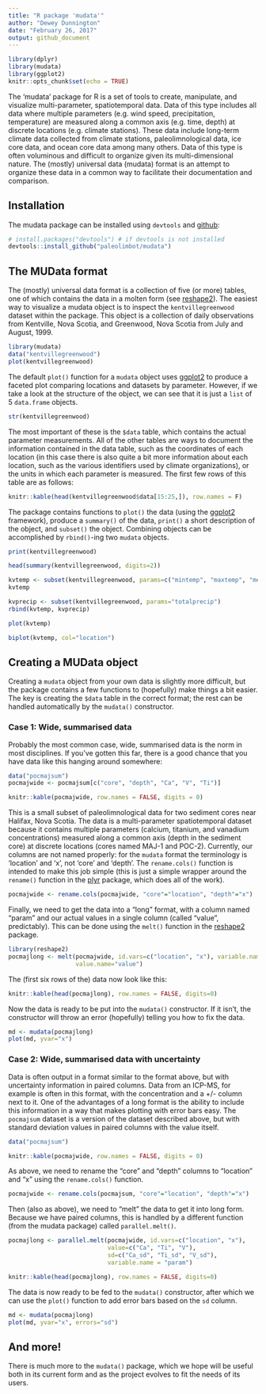 ```yaml
---
title: "R package 'mudata'"
author: "Dewey Dunnington"
date: "February 26, 2017"
output: github_document
---
```


```r
library(dplyr)
library(mudata)
library(ggplot2)
knitr::opts_chunk$set(echo = TRUE)
```

The 'mudata' package for R is a set of tools to create, manipulate, and visualize multi-parameter, spatiotemporal data. Data of this type includes all data where multiple parameters (e.g. wind speed, precipitation, temperature) are measured along a common axis (e.g. time, depth) at discrete locations (e.g. climate stations). These data include long-term climate data collected from climate stations, paleolimnological data, ice core data, and ocean core data among many others. Data of this type is often voluminous and difficult to organize given its multi-dimensional nature. The (mostly) universal data (mudata) format is an attempt to organize these data in a common way to facilitate their documentation and comparison.

## Installation

The mudata package can be installed using `devtools` and [github](http://github.com/paleolimbot/mudata):

```r
# install.packages("devtools") # if devtools is not installed
devtools::install_github("paleolimbot/mudata")
```

## The MUData format

The (mostly) universal data format is a collection of five (or more) tables, one of which contains the data in a molten form (see [reshape2](https://cran.r-project.org/package=reshape2)). The easiest way to visualize a mudata object is to inspect the `kentvillegreenwood` dataset within the package. This object is a collection of daily observations from Kentville, Nova Scotia, and Greenwood, Nova Scotia from July and August, 1999.

```r
library(mudata)
data("kentvillegreenwood")
plot(kentvillegreenwood)
```

The default `plot()` function for a `mudata` object uses [ggplot2](https://cran.r-project.org/package=ggplot2) to produce a faceted plot comparing locations and datasets by parameter. However, if we take a look at the structure of the object, we can see that it is just a `list` of 5 `data.frame` objects.

```r
str(kentvillegreenwood)
```

The most important of these is the `$data` table, which contains the actual parameter measurements. All of the other tables are ways to document the information contained in the data table, such as the coordinates of each location (in this case there is also quite a bit more information about each location, such as the various identifiers used by climate organizations), or the units in which each parameter is measured. The first few rows of this table are as follows:

```r
knitr::kable(head(kentvillegreenwood$data[15:25,]), row.names = F)
```

The package contains functions to `plot()` the data (using the [ggplot2](https://cran.r-project.org/package=ggplot2) framework), produce a `summary()` of the data, `print()` a short description of the object, and `subset()` the object. Combining objects can be accomplished by `rbind()`-ing two `mudata` objects.

```r
print(kentvillegreenwood)
```

```r
head(summary(kentvillegreenwood, digits=2))
```

```r
kvtemp <- subset(kentvillegreenwood, params=c("mintemp", "maxtemp", "meantemp"))
kvtemp
```

```r
kvprecip <- subset(kentvillegreenwood, params="totalprecip")
rbind(kvtemp, kvprecip)
```

```r
plot(kvtemp)
```

```r
biplot(kvtemp, col="location")
```

## Creating a MUData object

Creating a `mudata` object from your own data is slightly more difficult, but the package contains a few functions to (hopefully) make things a bit easier. The key is creating the `$data` table in the correct format; the rest can be handled automatically by the `mudata()` constructor.

### Case 1: Wide, summarised data

Probably the most common case, wide, summarised data is the norm in most disciplines. If you've gotten this far, there is a good chance that you have data like this hanging around somewhere:

```r
data("pocmajsum")
pocmajwide <- pocmajsum[c("core", "depth", "Ca", "V", "Ti")]
```

```r
knitr::kable(pocmajwide, row.names = FALSE, digits = 0)
```

This is a small subset of paleolimnological data for two sediment cores near Halifax, Nova Scotia. The data is a multi-parameter spatiotemporal dataset because it contains multiple parameters (calcium, titanium, and vanadium concentrations) measured along a common axis (depth in the sediment core) at discrete locations (cores named MAJ-1 and POC-2). Currently, our columns are not named properly: for the `mudata` format the terminology is 'location' and 'x', not 'core' and 'depth'. The `rename.cols()` function is intended to make this job simple (this is just a simple wrapper around the `rename()` function in the [plyr](https://cran.r-project.org/package=plyr) package, which does all of the work).

```r
pocmajwide <- rename.cols(pocmajwide, "core"="location", "depth"="x")
```

Finally, we need to get the data into a "long" format, with a column named "param" and our actual values in a single column (called "value", predictably). This can be done using the `melt()` function in the [reshape2](https://cran.r-project.org/package=reshape2) package.

```r
library(reshape2)
pocmajlong <- melt(pocmajwide, id.vars=c("location", "x"), variable.name = "param",
                   value.name="value")
```

The (first six rows of the) data now look like this:

```r
knitr::kable(head(pocmajlong), row.names = FALSE, digits=0)
```

Now the data is ready to be put into the `mudata()` constructor. If it isn't, the constructor will throw an error (hopefully) telling you how to fix the data.

```r
md <- mudata(pocmajlong)
plot(md, yvar="x")
```

### Case 2: Wide, summarised data with uncertainty

Data is often output in a format similar to the format above, but with uncertainty information in paired columns. Data from an ICP-MS, for example is often in this format, with the concentration and a +/- column next to it. One of the advantages of a long format is the ability to include this information in a way that makes plotting with error bars easy. The `pocmajsum` dataset is a version of the dataset described above, but with standard deviation values in paired columns with the value itself.

```r
data("pocmajsum")
```

```r
knitr::kable(pocmajwide, row.names = FALSE, digits = 0)
```

As above, we need to rename the "core" and "depth" columns to "location" and "x" using the `rename.cols()` function.

```r
pocmajwide <- rename.cols(pocmajsum, "core"="location", "depth"="x")
```

Then (also as above), we need to "melt" the data to get it into long form. Because we have paired columns, this is handled by a different function (from the mudata package) called `parallel.melt()`.

```r
pocmajlong <- parallel.melt(pocmajwide, id.vars=c("location", "x"), 
                            value=c("Ca", "Ti", "V"), 
                            sd=c("Ca_sd", "Ti_sd", "V_sd"),
                            variable.name = "param")
```

```r
knitr::kable(head(pocmajlong), row.names = FALSE, digits=0)
```

The data is now ready to be fed to the `mudata()` constructor, after which we can use the `plot()` function to add error bars based on the `sd` column.

```r
md <- mudata(pocmajlong)
plot(md, yvar="x", errors="sd")
```

## And more!

There is much more to the `mudata()` package, which we hope will be useful both in its current form and as the project evolves to fit the needs of its users.